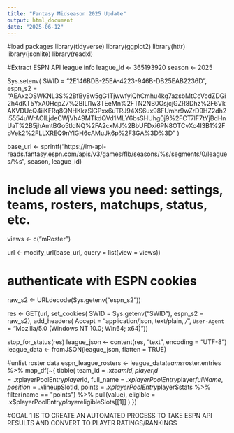 ---
title: "Fantasy Midseason 2025 Update"
output: html_document
date: "2025-06-12"
---
#load packages
library(tidyverse)
library(ggplot2)
library(httr)
library(jsonlite)
library(readxl)

#Extract ESPN API league info
league_id <- 365193920
season  <- 2025

Sys.setenv(
  SWID    = "2E146BDB-25EA-4223-946B-DB25EAB2236D",
  espn_s2 = "AEAxzOSWKNL3S%2BfBy8w5gG1TjwwfyiQhCmhu4kg7azsbMtCcVcdZDGi2h4dKT5YxA0HqpZ7%2BILl1w3TEeMn%2FTN2NB0OsjcjGZR8Dhz%2F6VkAKVDUcQ4iiKFRq8QNHKkzSlGPxx6uTRJ94XS6ux98FUmhr9wZrD9HZ2dh2i5554uWrAOlLjdeCWjVh49MTkdQVd1MLY6bsSHUhg0j9%2FCT7lF7tYjBdHnUaT%2B5jhAmtBGo5tldNQ%2FA2cxMJ%2BbUFDxi6PN8OTCvXc4l3B1%2FpVek2%2FLLXREQ9nYlGH6cAMuJk6p%2F3GA%3D%3D"
)

base_url <- sprintf("https://lm-api-reads.fantasy.espn.com/apis/v3/games/flb/seasons/%s/segments/0/leagues/%s",
                    season, league_id)

# include all views you need: settings, teams, rosters, matchups, status, etc.
views <- c("mRoster")

url <- modify_url(base_url, query = list(view = views))

# authenticate with ESPN cookies
raw_s2 <- URLdecode(Sys.getenv("espn_s2"))

res <- GET(url,
           set_cookies(
             SWID      = Sys.getenv("SWID"),
             espn_s2   = raw_s2),
           add_headers(
             Accept     = "application/json, text/plain, */*",
             `User-Agent` = "Mozilla/5.0 (Windows NT 10.0; Win64; x64)"))

stop_for_status(res)
league_json <- content(res, "text", encoding = "UTF-8")
league_data <- fromJSON(league_json, flatten = TRUE)

#unlist roster data
espn_league_rosters <- league_data$teams$roster.entries %>%
  map_df(~{
    tibble(
      team_id    = .x$teamId,
      player_id  = .x$playerPoolEntry$player$id,
      full_name  = .x$playerPoolEntry$player$fullName,
      position   = .x$lineupSlotId,
      points     = .x$playerPoolEntry$player$stats %>%
                     filter(name == "points") %>%
                     pull(value),
      eligible   = .x$playerPoolEntry$player$eligibleSlots[[1]]
    )
  })

#GOAL 1 IS TO CREATE AN AUTOMATED PROCESS TO TAKE ESPN API RESULTS AND CONVERT TO PLAYER RATINGS/RANKINGS  
